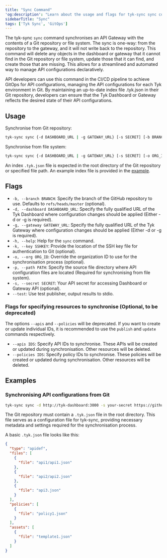```yaml
---
title: "Sync Command"
'og:description': "Learn about the usage and flags for tyk-sync sync command"
sidebarTitle: "Sync"
tags: ['Tyk Sync', 'GitOps']
---
```


The tyk-sync `sync` command synchronises an API Gateway with the contents of a Git repository or file system. The sync is one-way: from the repository to the gateway, and it will not write back to the repository. This command will delete any objects in the dashboard or gateway that it cannot find in the Git repository or file system, update those that it can find, and create those that are missing. This allows for a streamlined and automated way to manage API configurations declaratively.

API developers can use this command in the CI/CD pipeline to achieve GitOps for API configurations, managing the API configurations for each Tyk environment in Git. By maintaining an up-to-date index file .tyk.json in their Git repository, developers can ensure that the Tyk Dashboard or Gateway reflects the desired state of their API configurations.

## Usage

Synchronise from Git repository:
```bash
tyk-sync sync {-d DASHBOARD_URL | -g GATEWAY_URL} [-s SECRET] [-b BRANCH] [-k SSHKEY] [-o ORG_ID] REPOSITORY_URL
```

Synchronise from file system:
```bash
tyk-sync sync {-d DASHBOARD_URL | -g GATEWAY_URL} [-s SECRET] [-o ORG_ID] -p PATH
```

An index `.tyk.json` file is expected in the root directory of the Git repository or specified file path. An example index file is provided in the [example](#examples).

## Flags
* `-b, --branch BRANCH`: Specify the branch of the GitHub repository to use. Defaults to `refs/heads/master` (optional).
* `-d, --dashboard DASHBOARD_URL`: Specify the fully qualified URL of the Tyk Dashboard where configuration changes should be applied (Either -d or -g is required).
* `-g, --gateway GATEWAY_URL`: Specify the fully qualified URL of the Tyk Gateway where configuration changes should be applied (Either -d or -g is required).
* `-h, --help`: Help for the `sync` command.
* `-k, --key SSHKEY`: Provide the location of the SSH key file for authentication to Git (optional).
* `-o, --org ORG_ID`: Override the organization ID to use for the synchronisation process (optional).
* `-p, --path PATH`: Specify the source file directory where API configuration files are located (Required for synchronising from file system).
* `-s, --secret SECRET`: Your API secret for accessing Dashboard or Gateway API (optional).
* `--test`: Use test publisher, output results to stdio.

### Flags for specifying resources to synchronise (Optional, to be deprecated)
The options `--apis` and `--policies` will be deprecated. If you want to create or update individual IDs, it is recommended to use the `publish` and `update` commands respectively.
* `--apis IDS`: Specify API IDs to synchronise. These APIs will be created or updated during synchronisation. Other resources will be deleted.
* `--policies IDS`: Specify policy IDs to synchronise. These policies will be created or updated during synchronisation. Other resources will be deleted.

## Examples
### Synchronising API configurations from Git

```bash
tyk-sync sync -d http://tyk-dashboard:3000 -s your-secret https://github.com/your-repo
```

The Git repository must contain a `.tyk.json` file in the root directory. This file serves as a configuration file for tyk-sync, providing necessary metadata and settings required for the synchronisation process.

A basic `.tyk.json` file looks like this:

```json
{
  "type": "apidef",
  "files": [
    {
      "file": "api1/api1.json"
    },
    {
      "file": "api2/api2.json"
    },
    {
      "file": "api3.json"
    }
  ],
  "policies": [
    {
      "file": "policy1.json"
    }
  ],
  "assets": [
    {
      "file": "template1.json"
    }
  ]
}
```

